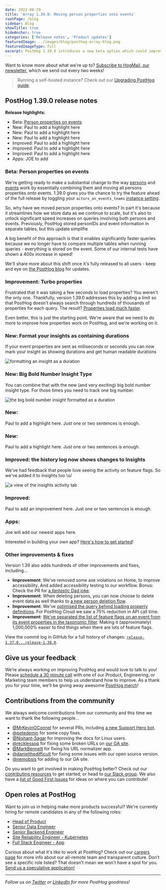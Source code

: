 ```yaml
---
date: 2022-08-29
title: 'Array 1.39.0: Moving person properties onto events'
rootPage: /blog
sidebar: Blog
showTitle: true
hideAnchor: true
categories: ['Release notes', 'Product updates']
featuredImage: ../images/blog/posthog-array-blog.png
featuredImageType: full
excerpt: PostHog 1.39.0 introduces a new beta option which could improve query speed by up to 400x. And that's just for starters!
---
```


Want to know more about what we're up to? [Subscribe to HogMail, our newsletter](/newsletter), which we send out every two weeks!

> Running a self-hosted instance? Check out our [Upgrading PostHog guide](/docs/runbook/upgrading-posthog).

## PostHog 1.39.0 release notes

**Release highlights:**

- Beta: [Person properties on events](#beta-person-properties-have-moved-on-to-events)
- New: Paul to add a highlight here
- New: Paul to add a highlight here
- New: Paul to add a highlight here
- Improved: Paul to add a highlight here
- Improved: Paul to add a highlight here
- Improved: Paul to add a highlight here
- Apps: JOE to add

### Beta: Person properties on events

We're getting ready to make a substantial change to the way [persons](/manual/persons) and [events](/manual/events) work by essentially combining them and moving all persons properties _onto_ events. 1.39.0 gives you the chance to try the feature ahead of the full release by toggling your `actors_on_events_teams` [instance setting](/docs/self-host/configure/instance-settings).

So, why have we moved person properties onto events? In part it's because it streamlines how we store data as we continue to scale, but it's also to unlock significant speed increases on queries involving both persons and events. Previously, PostHog stored personIDs and event information in separate tables, but this update simplifie

A big benefit of this approach is that it enables significantly faster queries because we no longer have to compare multiple tables when running queries - everything is stored on the event. Some of our internal tests have shown a 400x increase in speed!

We'll share more about this shift once it's fully released to all users - keep and eye on [the PostHog blog](/blog) for updates. 

### Improvement: Turbo properties

Frustrated that it was taking a few seconds to load properties? You weren't the only one. Thankfully, version 1.39.0 addresses this by adding a limit so that PostHog doesn't always search through hundreds of thousands of properties for each query. The result? [Properties load much faster](https://github.com/PostHog/posthog/pull/11037). 

Even better, this is just the starting point. We're aware that we need to do more to improve how properties work on PostHog, and we're working on it. 

### New: Format your insights as containing durations

If your event properties are sent as milliseconds or seconds you can now mark your insight as showing durations and get human readable durations

![formatting an insight as a duration](../images/blog/array-1.39.0/duration-formatting.gif)

### New: Big Bold Number Insight Type

You can combine that with the new (and very exciting) big bold number insight type. For those times you need to track one big number.

![the big bold number insight formatted as a duration](../images/blog/array-1.39.0/big-number.png)

### New: 

Paul to add a highlight here. Just one or two sentences is enough. 

### New: 

Paul to add a highlight here. Just one or two sentences is enough. 

### Improved: the history log now shows changes to Insights

We've had feedback that people love seeing the activity on feature flags. So we've added it to insights too \o/

![a view of the insights activity tab](../images/blog/array-1.39.0/insights-activity.png)

### Improved: 

Paul to add an improvement here. Just one or two sentences is enough. 

### Apps: 

Joe will add our newest apps here. 

Interested in building your own app? [Here's how to get started](/docs/apps)!

### Other improvements & fixes
Version 1.39 also adds hundreds of other improvements and fixes, including...

-   **Improvement**: We've removed some axe violations on Home, to improve accessibility. And added accessibility testing to our workflow. Bonus: Check the PR for [a _fantastic_ Dad joke](https://github.com/PostHog/posthog/pull/11211#discussion_r941651022). 
-   **Improvement**: When deleting persons, you can now choose to delete event data as well thanks to [a new person deletion flow](https://github.com/PostHog/posthog/pull/11347).
-   **Improvement**: We've [optimised the query behind loading property definitions](https://github.com/PostHog/posthog/pull/11037). For PostHog Cloud we saw a 75% reduction in API call time.
-   **Improvement**: [We've separated the list of feature flags on an event from its event properties in the taxonomic filter](https://github.com/PostHog/posthog/pull/10668). Making it (approximately) 1,000,000% easier to find things when there are lots of feature flags.


View the commit log in GitHub for a full history of changes: [`release-1.37.0...release-1.38.0`](https://github.com/PostHog/posthog/compare/release-1.38.0...release-1.39.0).

## Give us your feedback
We’re always working on improving PostHog and would love to talk to you! Please [schedule a 30 minute call](https://calendly.com/posthog-feedback) with one of our Product, Engineering, or Marketing team members to help us understand how to improve. As a thank you for your time, we'll be giving away awesome [PostHog merch](https://merch.posthog.com)!

## Contributions from the community
We always welcome contributions from our community and this time we want to thank the following people...

- [@MrKevinOConnel](https://github.com/MrKevinOConnell) for several PRs, including [a new Support Hero bot](https://github.com/MrKevinOConnell/SupportHeroJr).
- [@petedemin](https://github.com/peterdemin) for some copy fixes.
- [@Nishant-Sagar](https://github.com/Nishant-Sagar) for improving the docs for Linux users.
- [@recklessop](https://github.com/recklessop) for fixing some broken URLs on [our GA site](https://isgoogleanalyticsillegal.com/).
- [@MarkBennett](https://github.com/MarkBennett) for fixing his URL normalizer app.
- [@danielthedifficult](https://github.com/danielthedifficult) for fixing some issues with our open source version. 
- [@nemobsis](https://github.com/nemobis) for adding to our GA site.

Do you want to get involved in making PostHog better? Check out our [contributing resources](/docs/contribute) to get started, or head to [our Slack group](/slack). We also have a [list of Good First Issues](https://github.com/PostHog/posthog/issues?q=is%3Aopen+is%3Aissue+label%3A%22good+first+issue%22) for ideas on where you can contribute!

## Open roles at PostHog
Want to join us in helping make more products successful? We're currently hiring for remote candidates in any of the following roles:

- [Head of Product](https://apply.workable.com/posthog/j/7910AE1F46/)
- [Senior Data Engineer](https://apply.workable.com/posthog/j/F01772B948/)
- [Senior Backend Engineer](https://apply.workable.com/posthog/j/A9CF0800AA/)
- [Site Reliability Engineer - Kubernetes](https://apply.workable.com/posthog/j/071DD5C05A/)
- [Full Stack Engineer - App](https://apply.workable.com/posthog/j/2682B00B76/)

Curious about what it's like to work at PostHog? Check out our [careers page](https://posthog.com/careers) for more info about our all-remote team and transparent culture. Don’t see a specific role listed? That doesn't mean we won't have a spot for you. [Send us a speculative application!](mailto:careers@posthog.com)

<hr />

_Follow us on [Twitter](https://twitter.com/PostHog) or [LinkedIn](https://linkedin.com/company/posthog) for more PostHog goodness!_

<ArrayCTA />
